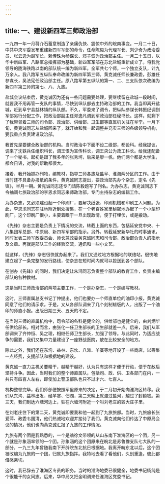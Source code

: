 ```yaml
---
---
---
```

title: 一、建设新四军三师政治部
---



一九四一年一月蒋介石蓄意制造了亲痛仇快、震惊中外的皖南事变。一月二十日，中共中央军委发布重建新四军军部的命令，任命陈毅为代理军长、刘少奇为政治委员、张云逸为副军长、赖传珠为参谋长、邓子恢为政治部主任。一月二十五日，以华中新四军、八路军总指挥部为基础，新四军军部在苏北盐城重新成立了。将我党领导的陇海铁路以南的部队统一编为新四军。全军共七个师，一个独立支队，计九万余人。我八路军五纵队奉命改编为新四军第三师，黄克诚任师长兼政委，彭雄任参谋长，吴法宪任政治部主任。原八路军第五纵队的第一、二、三支队依次改编为新四军第三师的第七、八、九旅。

盐城会议结束后，黄克诚因为还有一些问题需要处理，要继续留在盐城一段时间，就要我不用再管一支队的事情，尽快到纵队部去主持政治部的工作。我当即离开盐城，赶到阜宁县益林镇的纵队部。不久，军委来了调令，把纵队参谋长韩振纪调到军部另行分配工作，把政治部副主任邓逸凡调到军政治部任秘书长。这样，就剩下了我带领着三师的司令部、政治部、供给部、卫生部等直属机关驻在阜宁。一月下旬，黄克诚同志从盐城回来了，就开始和我一起调整并充实三师的各级领导机构，要我重点负责建设政治部。

我首先是要健全政治部的机构。当时政治中下面不设二级部，都设科。经我提议，调来了沈铁兵任组织科长，调王恨为宣传科长，调王央公为政工科长。给我还配备了一个秘书，起初是跟了我多年的张秀坷，后来是廖一帆。他们两个都是大学生，都会日语，对我的帮助都很大。

接着，我开始抓办刊物，编教材，指导三师各旅及盐阜、淮海两分区的工作。由于当时还不具备办报纸的条件，黄克诚同志提出，要政治部先办个杂志，定名《先锋》，半月一期。黄克诚同志还专门请陈毅题写了刊名。为办杂志，黄克诚同志下令抽调七旅政治部的李恩求同志来师政治部，专门主持杂志的编辑工作。

为办杂志，又必须建设起一个印刷厂，要解决纸张、印刷机械和印刷工人问题。为此，李恩求同志在驻地附近到处搜集，在一个老百姓家里秘密地办起了一个小型印刷厂。这个印刷厂很小，主要着眼于一旦出现敌情，便于打埋伏，或是搬动。

《先锋》杂志主要是负责上下情况的交流，转截上面的东西，包括延安党中央、十八集团军总部、中原局、新四军军部的指示。另外，转截延安新华社的时事通讯，同时发表三师军政委员会、师长兼政委黄克诚同志和司令部、政治部负责人的指示及文章。再就是部队工作的经验交流，通讯和一些小文艺。

就这样，《先锋》杂志很快就办起来了。我们又通过地方根据地的联络站，很快地建立起了一条完整的发行路线，使杂志在短时间内就可以投送到各个部队。

在创办《先锋》的同时，我们决定让朱鸿同志负责整个部队的教育工作，负责主编部队的各种教材。

这是当时三师政治部的两项主要工作，一个是办杂志，一个是编写教材。

这时，三师直属总支书记丁仲提出，他们也要办一个师直单位的油印小报，黄克诚同意了他们的请示求。于是，又从各部队调来了几个刻制蜡版的人，出版了一个油印的师直小报。出版日期三天、五天的不定。

在当时三师的直属机构中，司令部的各科是健全的，供给部也是健全的，由刘炳华任供给部长。相对而言，由张化一任卫生部长的卫生部就差一点。后来，我们从军部调来了齐仲恒、吴之理，相继任师卫生部长，加强了领导。与此同时，为适应战争的需要，我们又集中力量建设了一座野战医院，放在比较安全的地方。

除此之外，我们还在东沟、益林、东坎、八滩、羊寨等地开设了一些商店，以筹集一点经费，支援部队和根据地的建设。

黄克诚一直力主机关要精干，越精干越好，认为只有这样才便于行动，便于在敌后坚持斗争。因此，当时我们的整个师直属队，包括司、政、供、卫各部门在内，一共只有四百人左右，即使加上警卫部队也只不过才六、七百人。

机构整顿完毕，我们师部便按照军里原来的决定，于二月初开始向淮海区转移。我们从东沟、益林出发，经羊寨、佃湖，第二天晚上就渡过盐河，越过了封锁钱。第三天，我们到达六塘河边上，驻在六塘河附近一个叫刘老庄的较大庄子里。

在刘老庄住下的第二天，黄克诚即要我和他一起到了九旅旅部。当时，九旅旅长张爱萍、政委韦国清，他们热诚地欢迎并接待了我们。黄克诚向他们传达了中原局会议的情况，他们也向黄克诚汇报了九旅的工作情况。

九旅有两个团是我熟悉的，一个是翁徐文带领的从山东南下淮海区的一个团，另一个就是孙象涵率领的一个团。孙象涵的这个团原来在皖北是苏鲁豫支队七大队的一部分，一九三九年曾随我南下开辟皖东北抗日根据地。我离开皖东北以后，这个团被改编为九旅的一个团，归属九旅指挥。我特地去看了看他们，久别重逢，彼此都倍感亲切。

这时，我已辞去了淮海区专员的职务。当时的淮海地委已很健全，地委书记杨纯是个很能干的女同志。后来，华中局又把金明调来任淮海区党委书记。